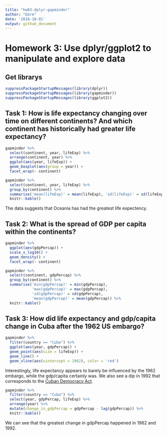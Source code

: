```yaml
---
title: "hw03-dplyr-gapminder"
author: "Emre"
date: '2018-10-01'
output: github_document
---
```


# Homework 3: Use dplyr/ggplot2 to manipulate and explore data

## Get librarys
```r
suppressPackageStartupMessages(library(dplyr))
suppressPackageStartupMessages(library(gapminder))
suppressPackageStartupMessages(library(ggplot2))
```

## Task 1: How is life expectancy changing over time on different continents? And which continent has historically had greater life expectancy?

```r
gapminder %>%
  select(continent, year, lifeExp) %>%
  arrange(continent, year) %>%
  ggplot(aes(year, lifeExp)) +
  geom_boxplot(aes(group = year)) +
  facet_wrap(~ continent)
```

```r
gapminder %>%
  select(continent, year, lifeExp) %>%
  group_by(continent) %>%
  summarise('mean(lifeExp)' = mean(lifeExp), 'sd(lifeExp)' = sd(lifeExp)) %>%
  knitr::kable()
```

The data suggests that Oceania has had the greatest life expectency.

## Task 2: What is the spread of GDP per capita within the continents?


```r
gapminder %>%
  ggplot(aes(gdpPercap)) +
  scale_x_log10() +
  geom_density() +
  facet_wrap(~ continent)
```
```r
gapminder %>%
  select(continent, gdpPercap) %>%
  group_by(continent) %>%
  summarise('min(gdpPercap)' = min(gdpPercap),
            'max(gdpPercap)' = max(gdpPercap),
            'sd(gdpPercap)' = sd(gdpPercap),
            'mean(gdpPercap)' = mean(gdpPercap)) %>%
  knitr::kable()
```

## Task 3: How did life expectancy and gdp/capita change in Cuba after the 1962 US embargo? 

```r
gapminder %>%
  filter(country == "Cuba") %>%
  ggplot(aes(year, gdpPercap)) +
  geom_point(aes(size = lifeExp)) +
  geom_line() +
  geom_vline(aes(xintercept = 1962), color = 'red')
```

Interestingly, life expectancy appears to barely be influenced by the 1962 embargo, while the gdp/capita certainly was. We also see a dip in 1992 that corresponds to the [Cuban Democracy Act](https://en.wikipedia.org/wiki/Cuban_Democracy_Act).

```r
gapminder %>%
  filter(country == "Cuba") %>%
  select(year, gdpPercap, lifeExp) %>%
  arrange(year) %>%
  mutate(change_in_gdpPercap = gdpPercap - lag(gdpPercap)) %>%
  knitr::kable()
```

We can see that the greatest change in gdpPercap happened in 1962 and 1992.